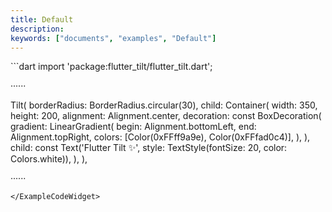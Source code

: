 ```yaml
---
title: Default
description:
keywords: ["documents", "examples", "Default"]
---
```


<ExampleCodeWidget name="Default" height={850}>
```dart
import 'package:flutter_tilt/flutter_tilt.dart';

······

Tilt(
  borderRadius: BorderRadius.circular(30),
  child: Container(
    width: 350,
    height: 200,
    alignment: Alignment.center,
    decoration: const BoxDecoration(
      gradient: LinearGradient(
        begin: Alignment.bottomLeft,
        end: Alignment.topRight,
        colors: [Color(0xFFff9a9e), Color(0xFFfad0c4)],
      ),
    ),
    child: const Text('Flutter Tilt ✨', style: TextStyle(fontSize: 20, color: Colors.white)),
  ),
),

······
```
</ExampleCodeWidget>
